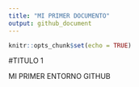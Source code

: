 ```yaml
---
title: "MI PRIMER DOCUMENTO"
output: github_document
---
```


```r
knitr::opts_chunk$set(echo = TRUE)
```
#TITULO 1 

MI PRIMER ENTORNO GITHUB
